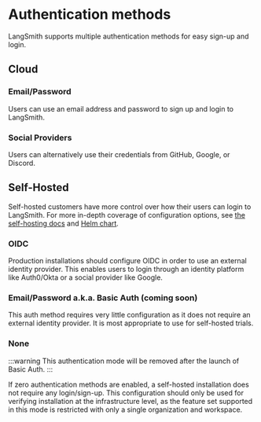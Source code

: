 # Authentication methods

LangSmith supports multiple authentication methods for easy sign-up and login.

## Cloud

### Email/Password

Users can use an email address and password to sign up and login to LangSmith.

### Social Providers

Users can alternatively use their credentials from GitHub, Google, or Discord.

## Self-Hosted

Self-hosted customers have more control over how their users can login to LangSmith.
For more in-depth coverage of configuration options, see [the self-hosting docs](./self_hosting)
and [Helm chart](https://github.com/langchain-ai/helm/tree/main/charts/langsmith).

### OIDC

Production installations should configure OIDC in order to use an external identity provider.
This enables users to login through an identity platform like Auth0/Okta or a social provider like Google.

### Email/Password a.k.a. Basic Auth (coming soon)

This auth method requires very little configuration as it does not require an external identity provider.
It is most appropriate to use for self-hosted trials.

### None

:::warning
This authentication mode will be removed after the launch of Basic Auth.
:::

If zero authentication methods are enabled, a self-hosted installation does not require any login/sign-up.
This configuration should only be used for verifying installation at the infrastructure level, as the feature set
supported in this mode is restricted with only a single organization and workspace.
